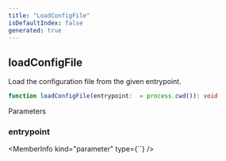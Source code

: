 ```yaml
---
title: "LoadConfigFile"
isDefaultIndex: false
generated: true
---
```



<!-- This file was generated from the CommandKit source. Do not modify. Instead, re-run the "docgen" script -->


## loadConfigFile

<GenerationInfo sourceFile="packages/commandkit/src/config/loader.ts" sourceLine="44" packageName="commandkit" />

Load the configuration file from the given entrypoint.

```ts title="Signature"
function loadConfigFile(entrypoint:  = process.cwd()): void
```
Parameters

### entrypoint

<MemberInfo kind="parameter" type={``} />

